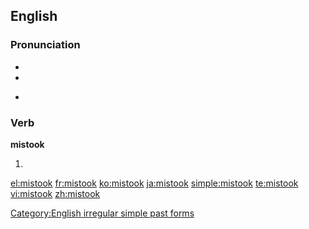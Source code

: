 ==English==

===Pronunciation===
* {{SAMPA|/mIs'tUk/}}
* {{IPA|/mɪsˈtʊk/}}
* {{audio|en-us-mistook.ogg|Audio (US)}}
*: {{rhymes|ʊk}}

===Verb===
'''mistook'''

# {{simple past of|[[mistake]]}}

[[Category:English irregular simple past forms]]

[[el:mistook]]
[[fr:mistook]]
[[ko:mistook]]
[[ja:mistook]]
[[simple:mistook]]
[[te:mistook]]
[[vi:mistook]]
[[zh:mistook]]